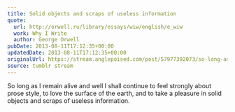 ```yaml
---
title: Solid objects and scraps of useless information
quote:
  url: http://orwell.ru/library/essays/wiw/english/e_wiw
  work: Why I Write
  author: George Orwell
pubDate: 2013-08-11T17:12:35+00:00
updatedDate: 2013-08-11T17:12:35+00:00
originalUrl: https://stream.anglepoised.com/post/57977392073/so-long-as-i-remain-alive-and-well-i-shall
source: tumblr stream
---
```


So long as I remain alive and well I shall continue to feel strongly about prose style, to love the surface of the earth, and to take a pleasure in solid objects and scraps of useless information.
